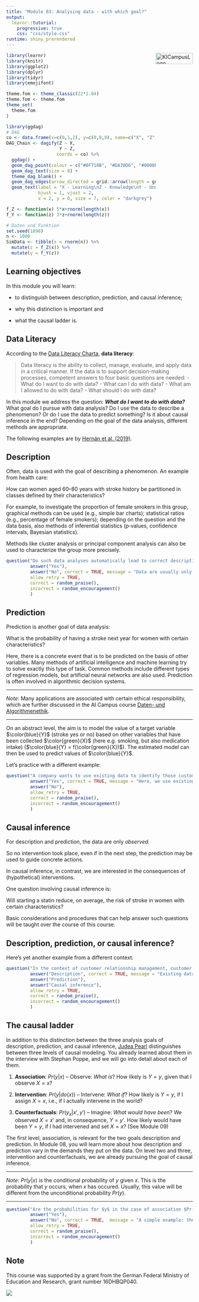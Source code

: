```yaml
---
title: "Module 03: Analysing data - with which goal?"
output: 
  learnr::tutorial:
    progressive: true
    css: "css/style.css"
runtime: shiny_prerendered
---
```


<a href="https://ki-campus.org/">
<img border="0" alt="KICampusLogo" src="images/KIcampusLogo.png" width="100" height="30" style="float: right">
</a>

```r
library(learnr)
library(knitr)
library(ggplot2)
library(dplyr)
library(tidyr)
library(emojifont)

theme.fom <- theme_classic(22*1.04)
theme.fom <- theme.fom
theme_set(
  theme.fom  
)

library(ggdag)
# DAG
co <- data.frame(x=c(0,1,2), y=c(0,0,0), name=c("X", "Z", "Y"))
DAG_Chain <- dagify(Z ~ X,
                    Y ~ Z,
                   coords = co) %>% 
  ggdag() + 
  geom_dag_point(colour = c("#0F710B", "#DA70D6", "#0000FF")) + 
  geom_dag_text(size = 8) +
  theme_dag_blank() +
  geom_dag_edges(arrow_directed = grid::arrow(length = grid::unit(15, "pt"), type = "closed")) +
  geom_text(label = "X - Learning\nZ - Knowledge\nY - Understanding", 
            hjust = 1, vjust = 2,
            x = 2, y = 0, size = 7, color = "darkgrey") 

f_Z <- function(x) 5*x+rnorm(length(x))
f_Y <- function(z) 3*z+rnorm(length(z))

# Daten und Funktion
set.seed(1896)
n <- 1000
SimData <- tibble(x = rnorm(n)) %>%
  mutate(z = f_Z(x)) %>%
  mutate(y = f_Y(z))
```

## Learning objectives

In this module you will learn:

- to distinguish between description, prediction, and causal inference;

- why this distinction is important and

- what the causal ladder is.

## Data Literacy

According to the [Data Literacy Charta](https://www.stifterverband.org/sites/default/files/data-literacy-charter.pdf), **data literacy**:

> Data literacy is the ability to collect, manage, evaluate, and apply data in a critical manner. If the data is to support decision-making processes, competent answers to four basic questions are needed:
- What do I want to do with data? 
- What can I do with data? 
- What am I allowed to do with data? 
- What should I do with data?

In this module we address the question: ***What do I want to do with data?***
What goal do I pursue with data analysis? 
Do I use the data to describe a phenomenon? 
Or do I use the data to predict something? 
Is it about causal inference in the end? 
Depending on the goal of the data analysis, different methods are appropriate.

The following examples are by [Hernán et al. (2019)](https://doi.org/10.1080/09332480.2019.1579578).

## Description

Often, data is used with the goal of describing a phenomenon. An example from health care:

:::{.box}
How can women aged 60–80 years with stroke history be partitioned in classes defined by their characteristics?	
:::

For example, to investigate the proportion of female smokers in this group, graphical methods can be used (e.g., simple bar charts); statistical ratios (e.g., percentage of female smokers); depending on the question and the data basis, also methods of inferential statistics (p&#8209;values, confidence intervals, Bayesian statistics). 

Methods like cluster analysis or principal component analysis can also be used to characterize the group more precisely. 

```r
question("Do such data analyses automatically lead to correct descriptions of the phenomenon under study?",
         answer("Yes"),
         answer("No", correct = TRUE, message = "Data are usually only part of a complex and dynamic reality. Data could be subject to measurement error; for example, past smoking behavior may be not correctly remembered or reported. Non-representative samples can also be a problem; for example, it may be precisely more health-conscious women who are more likely to participate in surveys in the first place. Furthermore, missing values can lead to biased results; for example, certain women may refuse to answer some of the questions. So even in pure description, data can be misleading. To evaluate this possibility, we need to critically consider how the data were actually generated and collected. The interview in module 06 with Richard McElreath will address causal thinking for descriptive research in more depth."),
         allow_retry = TRUE,
         correct = random_praise(),
         incorrect = random_encouragement()
         )
```

## Prediction

Prediction is another goal of data analysis:

:::{.box}
What is the probability of having a stroke next year for women with certain characteristics?
:::

Here, there is a concrete event that is to be predicted on the basis of other variables. 
Many methods of artificial intelligence and machine learning try to solve exactly this type of task. 
Common methods include different types of regression models, but artificial neural networks are also used. 
Prediction is often involved in algorithmic decision systems.

***

*Note*: Many applications are associated with certain ethical responsibility, which are further discussed in the AI Campus course [Daten- und Algorithmenethik](https://ki-campus.org/courses/daethik2020).

***

On an abstract level, the aim is to model the value of a target variable $\color{blue}{Y}$ (stroke yes or no) based on 
 other variables that have been collected $\color{green}{X}$ (here e.g. smoking, but also medication intake) ($\color{blue}{Y} = f(\color{green}{X})$).
The estimated model can then be used to predict values of $\color{blue}{Y}$.

Let's practice with a different example:

```r
question("A company wants to use existing data to identify those customers who could be interested in a new offer from the company. Is this a data application with the goal of prediction?",
         answer("Yes", correct = TRUE, message = "Here, we use existing information about customers to calculate the probability that they will buy a certain product. In the next step, one could target those customers and and inform them about the product."),
         answer("No"),
         allow_retry = TRUE,
         correct = random_praise(),
         incorrect = random_encouragement()
         )
```

## Causal inference

For description and prediction, the data are only *observed.*

So no intervention took place, even if in the next step, the prediction may be used to guide concrete actions.

In causal inference, in contrast, we are interested in the consequences of (hypothetical) interventions.

One question involving causal inference is:

:::{.box}
Will starting a statin reduce, on average, the risk of stroke in women with certain characteristics?
:::

Basic considerations and procedures that can help answer such questions will be taught over the course of this course.


## Description, prediction, or causal inference?

Here's yet another example from a different context:

```r
question("In the context of customer relationship management, customer churn is an important issue. What is the underlying goal of using data to answer the question: *Which customers have had a high churn rate in the past?*",
         answer("Description", correct = TRUE, message = "Existing data is used to characterize customers who left. For an example, and how churn could also be considered from a predictive or causal perspective, see e.g. [Bojinov et al. (2020)](https://hdsr.mitpress.mit.edu/pub/wjhth9tr/release/1)"),
         answer("Prediction"),
         answer("Causal inference"),
         allow_retry = TRUE,
         correct = random_praise(),
         incorrect = random_encouragement()
         )
```

## The causal ladder

In addition to this distinction between the three analysis goals of description, prediction, and causal inference, [Judea Pearl](https://doi.org/10.1145/3241036) distinguishes between three levels of causal modeling.
You already learned about them in the interview with Stephan Poppe, and we will go into detail about each of them.

1.  **Association**: $Pr(y|x)$ &ndash; Observe: *What is*? How likely is $Y=y$, given that I observe $X=x$? 

2.  **Intervention**: $Pr(y|do(x))$ &ndash; Intervene: *What if*? How likely is $Y=y$, if I assign $X=x$, i.e., if I actually intervene in the world?

3.  **Counterfactuals**: $Pr(y_x|x',y')$ &ndash; Imagine: *What would have been*? We observed $X=x'$ and, in consequence, $Y=y'$. How likely would have been $Y=y$, if I had intervened and set $X=x$? (See Module 09)


The first level, association, is relevant for the two goals description and prediction.
In Module 08, you will learn more about how description and prediction vary in the demands they put on the data.
On level two and three, intervention and counterfactuals, we are already pursuing the goal of causal inference.


***

*Note*: $Pr(y|x)$ is the conditional probability of $y$ given $x$. 
This is the probability that $y$ occurs, when $x$ has occured.
Usually, this value will be different from the unconditional probability $Pr(y)$.

***

```r
question("Are the probabilities for $y$ in the case of association $Pr(y|x)$ versus intervention $Pr(y|do(x))$ always the same?",
         answer("Yes"),         
         answer("No", correct = TRUE,  message = "A simple example: the probability that someone is healthy ($y$) who owns swimming goggles ($x$) is relatively high (association, e.g. 70% of swimming goggle owners are healthy). But an intervention in which we hand out swimming goggles (intervention, $do(x)$) would not result in 70% of people being healthy. Song for this: [Monty Harper: Correlation Does Not Imply Causation](https://www.causeweb.org/cause/resources/fun/songs/correlation-does-not-imply-causation)"),
         allow_retry = TRUE,
         correct = random_praise(),
         incorrect = random_encouragement()
         )
```

## Note


This course was supported by a grant from the German Federal Ministry of Education and Research, grant number 16DHBQP040.


![](images/csm_Logo-BMBF.jpg)
